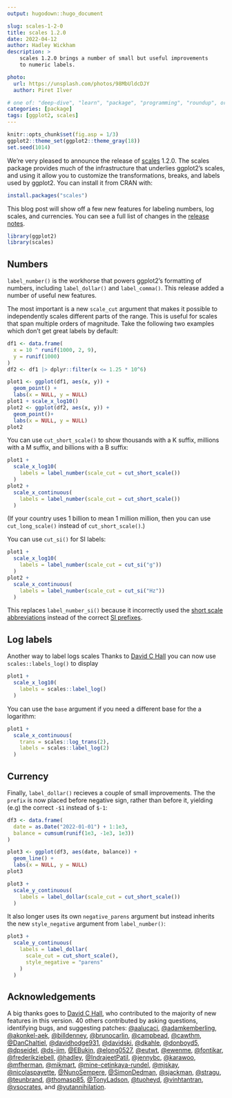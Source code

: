 ```yaml
---
output: hugodown::hugo_document

slug: scales-1-2-0
title: scales 1.2.0
date: 2022-04-12
author: Hadley Wickham
description: >
    scales 1.2.0 brings a number of small but useful improvements 
    to numeric labels.

photo:
  url: https://unsplash.com/photos/98MbUldcDJY
  author: Piret Ilver

# one of: "deep-dive", "learn", "package", "programming", "roundup", or "other"
categories: [package] 
tags: [ggplot2, scales]
---
```


```r
knitr::opts_chunk$set(fig.asp = 1/3)
ggplot2::theme_set(ggplot2::theme_gray(18))
set.seed(1014)
```


```{=html}
<!--
TODO:
* [x] Look over / edit the post's title in the yaml
* [x] Edit (or delete) the description; note this appears in the Twitter card
* [x] Pick category and tags (see existing with `hugodown::tidy_show_meta()`)
* [ ] Find photo & update yaml metadata
* [x] Create `thumbnail-sq.jpg`; height and width should be equal
* [x] Create `thumbnail-wd.jpg`; width should be >5x height
* [x] `hugodown::use_tidy_thumbnails()`
* [x] Add intro sentence, e.g. the standard tagline for the package
* [x] `usethis::use_tidy_thanks()`
-->
```

We're very pleased to announce the release of [scales](https://scales.r-lib.org) 1.2.0.
The scales package provides much of the infrastructure that underlies ggplot2's scales, and using it allow you to customize the transformations, breaks, and labels used by ggplot2.
You can install it from CRAN with:

```r
install.packages("scales")
```

This blog post will show off a few new features for labeling numbers, log scales, and currencies.
You can see a full list of changes in the [release notes](https://github.com/r-lib/scales/blob/main/NEWS.md).

```r
library(ggplot2)
library(scales)
```

## Numbers

`label_number()` is the workhorse that powers ggplot2's formatting of numbers, including `label_dollar()` and `label_comma()`.
This release added a number of useful new features.

The most important is a new `scale_cut` argument that makes it possible to independently scales different parts of the range.
This is useful for scales that span multiple orders of magnitude. Take the following two examples which don't get great labels by default:

```r
df1 <- data.frame(
  x = 10 ^ runif(1000, 2, 9),
  y = runif(1000)
)
df2 <- df1 |> dplyr::filter(x <= 1.25 * 10^6)

plot1 <- ggplot(df1, aes(x, y)) + 
  geom_point() +
  labs(x = NULL, y = NULL)
plot1 + scale_x_log10()
plot2 <- ggplot(df2, aes(x, y)) + 
  geom_point()+
  labs(x = NULL, y = NULL)
plot2
```

You can use `cut_short_scale()` to show thousands with a K suffix, millions with a M suffix, and billions with a B suffix:

```r
plot1 +
  scale_x_log10(
    labels = label_number(scale_cut = cut_short_scale())
  )
plot2 +
  scale_x_continuous(
    labels = label_number(scale_cut = cut_short_scale())
  )
```

(If your country uses 1 billion to mean 1 million million, then you can use `cut_long_scale()` instead of `cut_short_scale()`.)

You can use `cut_si()` for SI labels:

```r
plot1 + 
  scale_x_log10(
    labels = label_number(scale_cut = cut_si("g"))
  )
plot2 + 
  scale_x_continuous(
    labels = label_number(scale_cut = cut_si("Hz"))
  )
```

This replaces `label_number_si()` because it incorrectly used the [short scale abbreviations](https://en.wikipedia.org/wiki/Long_and_short_scales) instead of the correct [SI prefixes](https://en.wikipedia.org/wiki/Metric_prefix).


## Log labels

Another way to label logs scales Thanks to [David C Hall](https://github.com/davidchall) you can now use `scales::labels_log()` to display

```r
plot1 +
  scale_x_log10(
    labels = scales::label_log()
  )
```

You can use the `base` argument if you need a different base for the a logarithm:

```r
plot1 + 
  scale_x_continuous(
    trans = scales::log_trans(2), 
    labels = scales::label_log(2)
  )
```

## Currency

Finally, `label_dollar()` recieves a couple of small improvements. The  the `prefix` is now placed before negative sign, rather than before it, yielding (e.g) the correct `-$1` instead of `$-1`:

```r
df3 <- data.frame(
  date = as.Date("2022-01-01") + 1:1e3,
  balance = cumsum(runif(1e3, -1e3, 1e3))
)

plot3 <- ggplot(df3, aes(date, balance)) + 
  geom_line() +
  labs(x = NULL, y = NULL)
plot3
```

```r
plot3 + 
  scale_y_continuous(
    labels = label_dollar(scale_cut = cut_short_scale())
  )
```


It also longer uses its own `negative_parens` argument but instead inherits the new `style_negative` argument from `label_number()`:

```r
plot3 + 
  scale_y_continuous(
    labels = label_dollar(
      scale_cut = cut_short_scale(), 
      style_negative = "parens"
    )
  )
```

## Acknowledgements

A big thanks goes to [David C Hall](https://github.com/davidchall), who contributed to the majority of new features in this version. 40 others contributed by asking questions, identifying bugs, and suggesting patches: [&#x0040;aalucaci](https://github.com/aalucaci), [&#x0040;adamkemberling](https://github.com/adamkemberling), [&#x0040;akonkel-aek](https://github.com/akonkel-aek), [&#x0040;billdenney](https://github.com/billdenney), [&#x0040;brunocarlin](https://github.com/brunocarlin), [&#x0040;campbead](https://github.com/campbead), [&#x0040;cawthm](https://github.com/cawthm), [&#x0040;DanChaltiel](https://github.com/DanChaltiel), [&#x0040;davidhodge931](https://github.com/davidhodge931), [&#x0040;davidski](https://github.com/davidski), [&#x0040;dkahle](https://github.com/dkahle), [&#x0040;donboyd5](https://github.com/donboyd5), [&#x0040;dpseidel](https://github.com/dpseidel), [&#x0040;ds-jim](https://github.com/ds-jim), [&#x0040;EBukin](https://github.com/EBukin), [&#x0040;elong0527](https://github.com/elong0527), [&#x0040;eutwt](https://github.com/eutwt), [&#x0040;ewenme](https://github.com/ewenme), [&#x0040;fontikar](https://github.com/fontikar), [&#x0040;frederikziebell](https://github.com/frederikziebell), [&#x0040;hadley](https://github.com/hadley), [&#x0040;IndrajeetPatil](https://github.com/IndrajeetPatil), [&#x0040;jennybc](https://github.com/jennybc), [&#x0040;karawoo](https://github.com/karawoo), [&#x0040;mfherman](https://github.com/mfherman), [&#x0040;mikmart](https://github.com/mikmart), [&#x0040;mine-cetinkaya-rundel](https://github.com/mine-cetinkaya-rundel), [&#x0040;mjskay](https://github.com/mjskay), [&#x0040;nicolaspayette](https://github.com/nicolaspayette), [&#x0040;NunoSempere](https://github.com/NunoSempere), [&#x0040;SimonDedman](https://github.com/SimonDedman), [&#x0040;sjackman](https://github.com/sjackman), [&#x0040;stragu](https://github.com/stragu), [&#x0040;teunbrand](https://github.com/teunbrand), [&#x0040;thomasp85](https://github.com/thomasp85), [&#x0040;TonyLadson](https://github.com/TonyLadson), [&#x0040;tuoheyd](https://github.com/tuoheyd), [&#x0040;vinhtantran](https://github.com/vinhtantran), [&#x0040;vsocrates](https://github.com/vsocrates), and [&#x0040;yutannihilation](https://github.com/yutannihilation).
